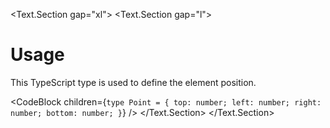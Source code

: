 
<BluePrint title="Offset" />

<Text.Section gap="xl">
  <Text.Section gap="l">
  # Usage

  This TypeScript type is used to define the element position.

  <CodeBlock children={`type Point = {
  top: number;
  left: number;
  right: number;
  bottom: number;
}`} />
  </Text.Section>
</Text.Section>